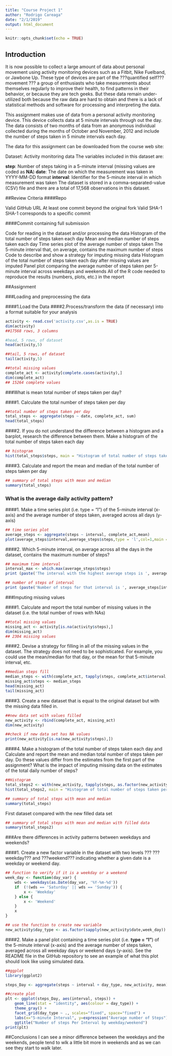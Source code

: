 ```yaml
---
title: "Course Project 1"
author: "Rodrigo Careaga"
date: "2/1/2019"
output: html_document
---
```


```r
knitr::opts_chunk$set(echo = TRUE)
```

## Introduction

It is now possible to collect a large amount of data about personal movement using activity monitoring devices such as a Fitbit, Nike Fuelband, or Jawbone Up. These type of devices are part of the ???quantified self??? movement ??? a group of enthusiasts who take measurements about themselves regularly to improve their health, to find patterns in their behavior, or because they are tech geeks. But these data remain under-utilized both because the raw data are hard to obtain and there is a lack of statistical methods and software for processing and interpreting the data.

This assignment makes use of data from a personal activity monitoring device. This device collects data at 5 minute intervals through out the day. The data consists of two months of data from an anonymous individual collected during the months of October and November, 2012 and include the number of steps taken in 5 minute intervals each day.

The data for this assignment can be downloaded from the course web site:

Dataset: Activity monitoring data 
The variables included in this dataset are:

**step**: Number of steps taking in a 5-minute interval (missing values are coded as **NA**)
**date**: The date on which the measurement was taken in YYYY-MM-DD format
**interval**: Identifier for the 5-minute interval in which measurement was taken
The dataset is stored in a comma-separated-value (CSV) file and there are a total of 17,568 observations in this dataset.

##Review Criteria
####Repo

Valid GitHub URL
At least one commit beyond the original fork
Valid SHA-1
SHA-1 corresponds to a specific commit


####Commit containing full submission

Code for reading in the dataset and/or processing the data
Histogram of the total number of steps taken each day
Mean and median number of steps taken each day
Time series plot of the average number of steps taken
The 5-minute interval that, on average, contains the maximum number of steps
Code to describe and show a strategy for imputing missing data
Histogram of the total number of steps taken each day after missing values are imputed
Panel plot comparing the average number of steps taken per 5-minute interval across weekdays and weekends
All of the R code needed to reproduce the results (numbers, plots, etc.) in the report

##Assignment

###Loading and preprocessing the data

####1.Load the Data
####2.Process/transform the data (if necessary) into a format suitable for your analysis

```r
activity <- read.csv('activity.csv',as.is = TRUE)
dim(activity)
##17568 rows, 3 columns
```


```r
#head, 5 rows, of dataset
head(activity,5)
```
```r
##tail, 5 rows, of dataset
tail(activity,5)
```



```r
##total missing values
complete_act <- activity[complete.cases(activity),]
dim(complete_act)
## 15264 complete values
```


###What is mean total number of steps taken per day?

####1. Calculate the total number of steps taken per day
```r
##total number of steps taken per day
total_steps <- aggregate(steps ~ date, complete_act, sum)
head(total_steps)
```

####2. If you do not understand the difference between a histogram and a barplot, research the difference between them. Make a histogram of the total number of steps taken each day
```r
## histogram
hist(total_steps$steps, main = "Histogram of total number of steps taken per day", xlab = "Steps per day")
```

####3. Calculate and report the mean and median of the total number of steps taken per day
```r
## summary of total steps with mean and median
summary(total_steps)
```


### What is the average daily activity pattern?

####1. Make a time series plot (i.e. type = "l") of the 5-minute interval (x-axis) and the average number of steps taken, averaged across all days (y-axis)
```r
## time series plot 
average_steps <- aggregate(steps ~ interval, complete_act,mean) 
plot(average_steps$interval,average_steps$steps,type = 'l',col=1,main = 'Time series with average number of steps by interval',xlab='Time by interval',ylab = 'average number of steps')
```


####2. Which 5-minute interval, on average across all the days in the dataset, contains the maximum number of steps?
```r
## maximum time interval
interval_max <- which.max(average_steps$steps)
print (paste('The interval with the highest average steps is ', average_steps[interval_max, ]$interval))
```
```r
## number of steps of interval
print (paste('Number of steps for that interval is ', average_steps[interval_max, ]$steps))
```
###Imputing missing values

####1. Calculate and report the total number of missing values in the dataset (i.e. the total number of rows with NAs)
```r
##total missing values
missing_act <- activity[is.na(activity$steps),]
dim(missing_act)
## 2304 missing values
```

####2. Devise a strategy for filling in all of the missing values in the dataset. The strategy does not need to be sophisticated. For example, you could use the mean/median for that day, or the mean for that 5-minute interval, etc.
```r
##median steps fill
median_steps <- with(complete_act, tapply(steps, complete_act$interval, median))
missing_act$steps <- median_steps
head(missing_act)
tail(missing_act)
```


####3. Create a new dataset that is equal to the original dataset but with the missing data filled in.
```r
##new data set with values filled
new_activity <- rbind(complete_act, missing_act)
dim(new_activity)
```


```r
##check if new data set has NA values
print(new_activity[is.na(new_activity$steps),])
```



####4. Make a histogram of the total number of steps taken each day and Calculate and report the mean and median total number of steps taken per day. Do these values differ from the estimates from the first part of the assignment? What is the impact of imputing missing data on the estimates of the total daily number of steps?

```r
##Histogram
total_steps2 <- with(new_activity, tapply(steps, as.factor(new_activity$date), sum))
hist(total_steps2, main = "Histogram of total number of steps taken per day", xlab = "Total number of steps")
```
```r
## summary of total steps with mean and median
summary(total_steps)
```
First dataset compared with the new filled data set
```r
## summary of total steps with mean and median with filled data
summary(total_steps2)
```



###Are there differences in activity patterns between weekdays and weekends?

####1. Create a new factor variable in the dataset with two levels ??? ???weekday??? and ???weekend??? indicating whether a given date is a weekday or weekend day.

```r
## function to verify if it is a weekday or a weekend
week_day <- function(day_var) {
    wds <- weekdays(as.Date(day_var, '%Y-%m-%d'))
    if  (!(wds == 'Saturday' || wds == 'Sunday')) {
        x <- 'Weekday'
    } else {
        x <- 'Weekend'
    }
    x
}

```

```r
## use the function to create new variable
new_activity$day_type <- as.factor(sapply(new_activity$date,week_day))
```
####2. Make a panel plot containing a time series plot (i.e. **type = "l"**) of the 5-minute interval (x-axis) and the average number of steps taken, averaged across all weekday days or weekend days (y-axis). See the README file in the GitHub repository to see an example of what this plot should look like using simulated data.


```r
##ggplot
library(ggplot2)

steps_Day <- aggregate(steps ~ interval + day_type, new_activity, mean)
```

```r
##create plot
plt <- ggplot(steps_Day, aes(interval, steps)) +
    geom_line(stat = "identity", aes(colour = day_type)) +
    theme_gray() +
    facet_grid(day_type ~ ., scales="fixed", space="fixed") +
    labs(x="5-minute Interval", y=expression("Average number of Steps")) +
    ggtitle("Number of steps Per Interval by weekday/weekend")
print(plt)
```



##Conclusions
I can see a minor difference between the weekdays and the weekends, people tend to wlk a little bit more in weekends and as we can see they start to walk later.
